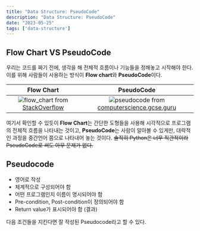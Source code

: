 ```yaml
---
title: "Data Structure: PseudoCode"
description: "Data Structure: PseudoCode"
date: "2023-05-25"
tags: ['data-structure']
---
```

## Flow Chart VS PseudoCode
우리는 코드를 짜기 전에, 생각을 해 전체적 흐름이나 기능들을 정해놓고 시작해야 한다. 이를 위해 사람들이 사용하는 방식이 **Flow chart**와 **PseudoCode**이다.

|Flow Chart |PseudoCode |
|:---:|:---:|
|![flow_chart](https://github.com/shiueo/shiueo/blob/main/web/public/flow_chart.jpg?raw=true) from [StackOverflow](https://stackoverflow.com)| ![pseudocode](https://github.com/shiueo/shiueo/blob/main/web/public/pseudocode.png?raw=true) from [computerscience.gcse.guru](https://www.computerscience.gcse.guru)|

여기서 확인할 수 있듯이 **Flow Chart**는 간단한 도형들을 사용해 시각적으로 프로그램의 전체적 흐름을 나타내는 것이고, **PseudoCode**는 사람이 알아볼 수 있게만, 대략적인 과정을 중간언어 쯤으로 나타내어 놓는 것이다. ~~솔직히 Python은 너무 직관적이라 PseudoCode로 써도 아무 문제가 없다.~~


## Pseudocode
- 영어로 작성
- 체계적으로 구성되어야 함
- 어떤 프로그램인지 이름이 명시되어야 함
- Pre-condition, Post-condition이 정의되어야 함
- Return value가 표시되어야 함 (결과)

다음 조건들을 지킨다면 잘 작성된 Pseudocode라고 할 수 있다.
